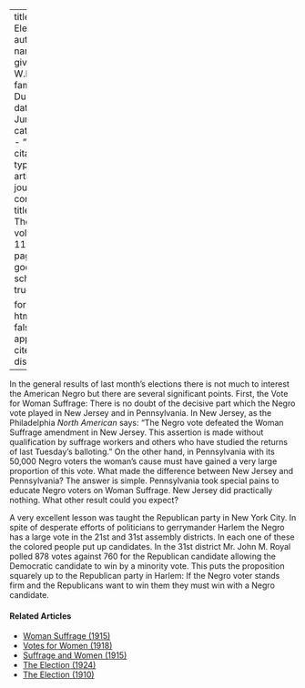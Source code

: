 
---
title: 'The Elections'
author:
  - name:
      given: W.E.B.
      family: Du Bois
date: Jun. 1915
categories: 
  - ""
citation: 
  type: article-journal
  container-title: The Crisis
  volume: 11
  issue: 2
  page: 70
google-scholar: true

format:
  html:
    toc: false
    appendix-cite-as: display
---



In the general results of last month's elections there is not much to interest the American Negro but there are several significant points. First, the Vote for Woman Suffrage: There is no doubt of the decisive part which the Negro vote played in New Jersey and in Pennsylvania. In New Jersey, as the Philadelphia *North American* says: "The Negro vote defeated the Woman Suffrage amendment in New Jersey. This assertion is made without qualification by suffrage workers and others who have studied the returns of last Tuesday's balloting." On the other hand, in Pennsylvania with its 50,000 Negro voters the woman's cause must have gained a very large proportion of this vote. What made the difference between New Jersey and Pennsylvania? The answer is simple. Pennsylvania took special pains to educate Negro voters on Woman Suffrage. New Jersey did practically nothing. What other result could you expect?

A very excellent lesson was taught the Republican party in New York City. In spite of desperate efforts of politicians to gerrymander Harlem the Negro has a large vote in the 21st and 31st assembly districts. In each one of these the colored people put up candidates. In the 31st district Mr. John M. Royal polled 878 votes against 760 for the Republican candidate allowing the Democratic candidate to win by a minority vote. This puts the proposition squarely up to the Republican party in Harlem: If the Negro voter stands firm and the Republicans want to win them they must win with a Negro candidate.

<!-- Similar articles start here -->
<div  class="clear-wrap"></div>

#### Related Articles

* [Woman Suffrage (1915)](/Volumes/09/06/womansuffrage.html)
* [Votes for Women (1918)](/Volumes/15/01/votes_for_women.html)
* [Suffrage and Women (1915)](/Volumes/09/04/suffrage_women.html)
* [The Election (1924)](/Volumes/29/02/election.html)
* [The Election (1910)](/Volumes/01/02/election.html)

<!-- Similar articles end here -->